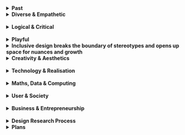 
<Text title="About">
<details close>
<summary><strong>Past </strong></summary>
 I am Kuangyi Xing (27-year-old), from Nanjing, China. In 2015, I moved to
  Australia where I successfully completed my Bachelor's degree in Information
  Technology from <a href="https://www.anu.edu.au/">The Australian National University</a>. Then I moved to Melbourne
  where I worked for 4 years 
  as a software developer and associate UX/UI designer at a <a href="https://www.rea-group.com/">leading IT
  corporation</a>.
  <br /> <br />
 The Japanese concept of Ikigai suggests that the ideal career path aligns with
  what you love, what the world requires, what you can earn a living from, and
  what you excel at. In search of my Ikigai, I relocated to the Netherlands in
  2021 to pursue a Master's degree in Industrial Design. I selected TU/e primarily due to the vibrant design culture that the Netherlands offers. The program structure, with its emphasis on five areas of expertise, provides a comprehensive skillset that every designer should possess.
<br /> <br />
Before entering TU/e, my understanding of design was quite limited. I had a vague idea of fields I might like, such as sustainability, healthcare, social and play design but lacked a distinct design style, process, or direction of my own.
<br /> <br />
My design experience and area of expertise were also both limited. The company where I worked as a software developer supported me in undertaking a few months of design internship, which formed my foundation of practical design experience. The opportunity was offered due to my expressed interest in transitioning to design over several years. But the experience was predominantly in the commercial and UI/UX sectors. Within the professional environment, I was merely a small component of the extensive design process and had not yet independently experienced a full one. When it came to physical projects, my experience was confined to basic 3D modelling and rendering, and I lacked familiarity with material choices and the construction of real physical models.
<br /> <br />
Despite having a robust background in science, technology, engineering, and mathematics (STEM), I lacked systematic instruction that would enable me to integrate my specialist knowledge into my design process.
<br /> <br />
Nonetheless, my education at Eindhoven University of Technology facilitated the accumulation of varied experience, particularly in the areas of technology & realisation, creativity & aesthetics, and user & society. Prior to my FMP, my social designs were mainly driven by responsible design, emphasising problem-solving. For my FMP,I aimed to adopt a new design methodology, focusing on a discursive point of view. Additionally, since my two primary areas of expertise, US and MDC, were separately developed previously, I sought to merge them in my FMP.

</details>
</Text>

<Text title="Professional Identity">
<details close>
<summary><strong>Diverse & Empathetic </strong></summary>
Growing up in China and living, studying, and working in Australia, Denmark, and the Netherlands from the age of 19 onwards, I bring a
rich intercultural perspective to my work. My varied experiences across
different fields like software engineering and UI design have allowed me to
engage with a diverse array of individuals. As a minority in the society, I
deeply empathise with those who lack resources or whose voices often go unheard,
and I've personally witnessed the profound impact of societal structures and
systems on individual growth. 
 <br /> <br />
These experiences have significantly expanded my
understanding of society and the world, enhancing my sensitivity to the
complexities and nuances in societal issues. In my inclusive design approach, I
strive to genuinely understand the circumstances of users and the societal
environment influencing them (e.g. <a href="/weave">Weave</a>). I prefer to focus on particular
social groups who occupy more vulnerable positions within the society, acknowledging their uniqueness and considering the nuances of
their situations rather than pursuing a one-size-fits-all design.
</details>
  <br />
<details close>
<summary><strong>Logical & Critical</strong></summary>
With a strong background in STEM, my systematic training in AI, big data, and
programming enables me to swiftly understand various types of technology and
integrate them into my designs for more interactive user experiences (e.g.
<a href="/nebula"> Nebula</a>). However, I believe technology is a means, not an end. My extensive
experience with technology has made me more aware that technology cannot wholly
solve human issues, or may only provide an illusion of resolution. Therefore, I
employ technology with a critical mindset, only where it truly adds value. 
 <br /> <br />
My
logical mind enables me to work on intricate problems in a structured way. I
practise an iterative approach on various levels, from the overarching design
process to individual design activity. Adept at identifying problems with
intuition, I substantiate my assumption with qualitative and quantitative data gathered
from ethnography research, as well as theory support. Through thorough
analysis, I excel at distilling clear patterns from complex data, which enables
me to truly understand the problems at a systematic level (e.g. <a href="/weave">Weave</a>). 
 <br /> <br />
My
critical mind prompts me to spot flaws and constantly probe the “why” throughout
the design process. Questions like “Why do I choose this design approach?”, “How can I validate it?” or “Why does
this occur?” often guide my exploration. I am also critical about areas for improvement and
actively seek opportunities for growth. For instance, I undertook projects at
<a href="https://www.designskolenkolding.dk/en"> Design School Kolding</a> for my M2.1 specifically to enhance my creativity and aesthetic
sensibility, and knowledge in play design.
</details>
  <br />
<details close>
<summary><strong>Playful</strong></summary>
Contrasting with my logical thinking, my design style often embodies elements
of playfulness. This playful spirit is deeply rooted in my childhood, filled
with joyful memories of unstructured play, particularly with nature. Despite
societal emphasis on academic performance, I value the implicit lessons gained
from these playful explorations. Looking back, I realise that they have
significantly contributed to my development, reinforcing my belief in the
importance of play. 
 <br /> <br />
This foundation has nurtured my inclination towards playful
expression and interest in play design. It has driven me to delve deeper into
play theory and incorporate them into various fields, including education (<a href="/wind">Ride with Wind</a>),
business (<a href="/seasaw">SeaSaw</a>), and spatial design (<a href="/flow">Flow</a>). 
 <br /> <br />
 My design form
also mirrors the spirit of play through elements of irregularity, embodiment, and conflict. My designs often involve physical interactions and encapsulate
embodiment (e.g. <a href="/seasaw">SeaSaw</a>). Irregular shapes embody rule-breaking playfulness
(e.g. <a href="/weave">Weave</a>). Conflict aligns more with dark humour and dark play (e.g.
combining knife and children play in <a href="/seasaw">SeaSaw</a>), which creates a memorable impact, prompting
reflection by combining unrelated domains with playfulness (e.g. exploring the relation between vulnerability and play with the <a href="/jenga">Jenga</a> project).
</details>

</Text>

<Text title="Vision">
<details close>
<summary><strong> Inclusive design breaks the boundary of stereotypes and opens up space for nuances and growth</strong></summary>
Based on my experiences and reflections, I've come to believe that many social designs remain rooted in self-assumptions about users, such as blind people are incapable of international travels by themselves. This is a pitfall I have encountered in my own design journey. <strong>As designers, we need to embrace vulnerability - to understand, listen, and accept differences and nuances.</strong> Design should either be approached from a first-person perspective, or it should involve deep empathy towards the struggles experienced by others, including their unique sociocultural contexts. Only then we can create designs that genuinely resonate with users.
  <br /> <br />
From personal experience, I know that bias against women, ethnic minorities, the disabled, members of LGBTQI+ community, and many others still commonly occur in our current society. Lack of awareness of other groups’ realities can be the root of such bias and prejudice. <strong>Inclusive design, in my view, should challenge existing rules, shatter the boundary of preconceptions and stereotypes, demonstrate diverse possibilities, and open up space for nuance and growth.</strong> Therefore, my designs fundamentally challenge existing perceptions, whether it's society's understanding of immigrant struggles (<a href="/weave">Weave</a>), the belief that we cannot play outdoors in bad weather (<a href="/wind">Ride with Wind</a>), that kitchen knives are too dangerous for children (<a href="/seasaw">SeaSaw</a>), or that introverted children don't belong in amusement parks ( <a href="/flow">Flow</a>). Through my designs, I seek to present various facets of issues, showcase broad possibilities, provide tools for people to foster their growth, and ultimately broaden societal perceptions to create a more inclusive society.
<br /> <br />
I also believe in the power of playful design, which I often integrate with other fields. Much like how stand-up comedy uses humour to critique, such combinations not only challenge our perceptions but also spark critical reflection on reality.
<br /> <br />
This vision of challenging and reshaping societal perceptions through inclusive and playful design guides my professional identity and decision-making. It serves as my long-term perspective and resonates with my background, values and beliefs. As I continue to develop competencies in design, this vision will provide the anchor point that directs my growth and learning.
</details>

</Text>

<Text title="Development">
  <details close>
    <summary>
      <strong>Creativity & Aesthetics</strong>
    </summary>
<strong>Materiality</strong>: I acquired skills in handling a variety of materials such as textiles, metal, acrylic, paper, and clay, while specialising in wood (specifically MDF, pine, and balsa wood) and Polylactic acid (PLA). I became adept in using specific tools required for each material, learning techniques such as forming, processing, and polishing. This involved equipment such as the CNC machine, jigsaw, sewing machine, sanding machine, and embroidery machine, and others. In FMP, a mixture of materials - including wood, PLA, acrylic, foam, metal, and yarn - were carefully selected and merged to optimise the presentation of the final product. 
<br /> <br />
<strong>Ideas generating, refining and selecting</strong>: 
The technique learned from the course <i>Exploratory Sketching</i> was used in visually generating my ideas. Rapid prototyping with materials like foam, paper, or MDF was employed to refine the forms and shapes, aiding in making informed final design decisions. Numerous evaluation methodologies were used to select the best ideas, for instance, a spider web evaluation graph which considers diverse aspects such as user interaction, feasibility, and playfulness. Furthermore, user tests and interviews were also conducted to examine the design's user interaction capabilities, leading to further enhancements.
<br /> <br />
<strong>Storytelling and presenting</strong>: 
My ability to present ideas evolved significantly, with a focus on enhancing visual communication and storytelling. I sought guidance from my peers in communication design at DSKD. They introduced me to the effective utilisation of Adobe Illustrator, Photoshop, and InDesign, equipping me to create visually appealing presentations that tell the design story.
<br /> <br />
<strong>
  Link to professional skills, other expertise areas and design research process
</strong>
<br /> 
Understanding the properties and potential of different materials broadens the scope
of design possibilities, enhancing the overall user experience. The enhancement of
my storytelling and presentation skills, coupled with my idea generation, refinement,
and selection capabilities, has streamlined my design process. It has enabled me
to swiftly transform my design ideas into tangible sketches or prototypes that effectively
tell a coherent story. This efficiency also provides a faster feedback loop with users
or stakeholders, aiding me in determining the subsequent steps in the design process. <br /> <br />
The
fusion of creativity and aesthetics with technology and realisation, such as 3D modelling
and Arduinos, has been my key strategy. For instance, in the development of Weave,
I found that users are more likely to engage with a design product when it achieves
a certain level of interactivity and aesthetic appeal. It is only through a willingness
to interact that societal perspectives can be potentially expanded through the design,
contributing towards a more inclusive society.
<br /> <br />
  <AliceCarousel
  animationDuration="2000"
  infinite
  controlsStrategy="alternate"
  mouseTracking
  items={[
    <img
      src="../../../expertises/CA1.jpeg"
      onDragStart={(e) => {
        e.preventDefault();
      }}
      role="presentation"
    />,
    <img
      src="../../../expertises/CA2.jpeg"
      onDragStart={(e) => {
        e.preventDefault();
      }}
      role="presentation"
    />,
    <img
      src="../../../expertises/CA3.jpg"
      onDragStart={(e) => {
        e.preventDefault();
      }}
      role="presentation"
    />,
        <img
      src="../../../expertises/CA4.jpg"
      onDragStart={(e) => {
        e.preventDefault();
      }}
      role="presentation"
    />,
        <img
      src="../../../expertises/CA5.png"
      onDragStart={(e) => {
        e.preventDefault();
      }}
      role="presentation"
    />,
  ]}
/>
  </details>
 <br /> 
<details close>
  <summary>
    <strong>Technology & Realisation</strong>
  </summary>
  <strong>Electronic Engineering</strong>: Through the<a href="/nebula"> Nebula</a> project, I accumulated
  hands-on experience in designing a sophisticated electronic system, involving integrating
  various components such as compass, GPS, vibration actuators, and arduino
  into a unified navigational system. Additionally, practical skills such as soldering
  and assembling were further developed. The project <a href="/wind">Ride with Wind</a> facilitated
  the enhancement of my technical knowledge, specifically in aerodynamics. Electronics
  (a motor, potentiometer, bluetooth) were combined with the principles of aerodynamics to
  develop a Lego paraglider.
  <br /> <br />
  <strong>Technical Drawing & 3D modelling</strong>: I learned the importance of technical drawings that visually communicate how something functions or is constructed. These not only serve as references for further 3D modelling, but also assist in evaluating their feasibility and facilitating feedback from engineers. I also took advantage of the intensive Rhino and Keyshot workshop at DSKD to develop my 3D modelling and rendering skills. These skills are invaluable for detailing technical aspects of a design, as well as creating rapid physical prototypes with tools such as a 3D printer or laser cutter.
  <br /> <br />
  <strong>
   Link to professional skills and other expertise areas
  </strong> <br />
  Working with technology in a design context has made me realise that when technology does not perform as expected, it is important to seek alternatives, instead of solely troubleshooting the technological issues,. From a lesson learnt from <a href="/wind">Ride with Wind</a>, I understood the value of managing potential risks and thoroughly understanding the pros and cons of a technology before the adoption. It was a valuable lesson on how an overly engineering-centric approach could potentially hinder a design project.
    <br /> <br />
My technology and realisation skills are closely interwoven with my maths data computing background. Leveraging my programming expertise, I possess the proficiency to write code for complex tasks within electronic systems. Meanwhile, my skills in creativity and aesthetics allow me to elevate the product beyond mere engineering, transforming it into an appealing and interactive design project.

  <br /> <br />
  <AliceCarousel
    animationDuration="2000"
    infinite
    controlsStrategy="alternate"
    mouseTracking
    items={[
      <img
        src="../../../expertises/TR1.jpg"
        onDragStart={(e) => {
          e.preventDefault();
        }}
        role="presentation"
      />,
      <img
        src="../../../expertises/TR2.jpg"
        onDragStart={(e) => {
          e.preventDefault();
        }}
        role="presentation"
      />,
      <img
        src="../../../expertises/TR3.png"
        onDragStart={(e) => {
          e.preventDefault();
        }}
        role="presentation"
      />,
      <img
        src="../../../expertises/TR4.png"
        onDragStart={(e) => {
          e.preventDefault();
        }}
        role="presentation"
      />,
      <img
        src="../../../expertises/TR5.jpg"
        onDragStart={(e) => {
          e.preventDefault();
        }}
        role="presentation"
      />,
    ]}
  />
</details>
<br />
<details close>
  <summary>
    <strong>Maths, Data & Computing</strong>
  </summary>
  My foundational knowledge in maths, data, and computing was primarily developed during my undergraduate studies and professional work experience. The subsequent reflection focuses on how I integrated this knowledge with other expertise areas.
    <br /> <br />
  <strong>Integration with User and Society</strong>: Data is often viewed as predominantly digital. My FMP, <a href="/weave">Weave</a>, explored the power of data in a distinct way by transforming data into a tangible and physical manifestation, combined with the realisation skills. Data infused with social meaning enhances the depth and social values of data, and highlighting a societal issue through credible data fosters greater understanding of the social subject matter.
  <br /> <br />
  <strong>Integration with Business and Entrepreneurship</strong>: To assess the viability of our business idea in the course <i>Design Innovation Strategy</i>, I built and deployed a fully functional landing page on a web server, with integrated tracking logic to identify the most popular commercial deal among customers. By establishing this fully operational website, we were able to test our business concept in a real-world scenario.
<br /> <br />
<strong>Integration with Creativity and Aesthetics:
</strong> Communication design skills and computing were integrated in the <a href="/narrative">Narrative Tool</a> project, which creates UX/UI design and deploys a product to production. The design was conceptualised in Figma and  then presented to clients for feedback. Subsequently, an analytics dashboard was built into production using Javascript and CSS, with data visualisation, functional programming principles, careful selection of data formats, and the application of breadth-first search (BFS) algorithm to traverse and merge data in a tree structure. Furthermore, this interactive portfolio website was also designed and developed using Typescript and CSS. Code can be seen at my <a href="https://github.com/void-kuangyi/Portfolio">gitub repository</a>.

<br /> <br />
<AliceCarousel
  animationDuration="2000"
  infinite
  controlsStrategy="alternate"
  mouseTracking
  items={[
    <img
      src="../../../expertises/MDC1.png"
      onDragStart={(e) => {
        e.preventDefault();
      }}
      role="presentation"
    />,
    <img
      src="../../../expertises/MDC3.png"
      onDragStart={(e) => {
        e.preventDefault();
      }}
      role="presentation"
    />,
    <img
      src="../../../expertises/MDC4.png"
      onDragStart={(e) => {
        e.preventDefault();
      }}
      role="presentation"
    />,
    <img
      src="../../../expertises/MDC2.jpg"
      onDragStart={(e) => {
        e.preventDefault();
      }}
      role="presentation"
    />,
  ]}
/>

</details>

<br />
<details close>
  <summary>
    <strong>User & Society</strong>
  </summary>
  <strong>User</strong>: I adopted a second-person perspective, designing for individuals with visual impairments (<a href="/nebula">Nebula</a>), and introverted children (<a href="/flow">Flow</a>). Later, in my FMP, I chose the first-person perspective, drawing on my own experiences as a foreign resident navigating the Dutch public systems. I supplemented this perspective with user research and theoretical components, enriching the mixed perspectives of the project.
<br /> <br />
<strong>User Evaluation</strong>: I experimented with a wide range of user evaluation methods, such as semi-structured interviews, surveys, diary studies, sensory ethnography research, user testing, and participatory design methodology. These practical applications allowed me to put the theory learned in the <i>User Evaluation Methods</i> course into practice and equip me to select the most suitable methodologies for diverse scenarios. To support my user research, I utilised various tools, including photo-elicitation, UX journey maps, cultural probes, and emotional wheels.
<br /> <br />
<strong>Context and Society:</strong> I developed awareness and sensitivity to the profound impact that different contexts can have on users. This understanding spans a broad spectrum, from sociocultural contexts to specific spatial and environmental settings. For instance, I explored how space influences Dutch children's interactions during play (<a href="/flow">Flow</a>). In the user testing phase of <a href="/seasaw">SeaSaw</a>, I noted that the results, obtained from Danish children in Kolding, might differ from those involving Dutch children or even Danish children in Copenhagen. <a href="/weave">Weave</a> primarily focuses on skilled immigrants in the context of the Netherlands, demonstrating a similar contextual consideration.
<br /> <br />
<strong>Link to professional Identity, vision and design research process 
</strong><br /> With the aspiration of being an inclusive designer, users constitute a critical component of my design process. I leverage both quantitative and qualitative data to gain a comprehensive understanding of the users and their circumstances, integrating this with theoretical insights to drive the design process forward. My primary focus centres around more vulnerable demographics, aims to challenge societal stereotypes through my design work and ultimately promote a more inclusive society.
Recognising the significant role of context, I strive to authentically understand not only the individual experiences of users but also their wider societal environment. I prioritise depth over breadth, which is why I choose to concentrate on specific groups and the nuanced dynamics within their unique contexts. This approach ensures that the final design can deeply resonate with its users, sparking connections and stimulating reflection on reality.

  <br /> <br />
  <AliceCarousel
    animationDuration="2000"
    infinite
    controlsStrategy="alternate"
    mouseTracking
    items={[
      <img
        src="../../../expertises/US3.jpg"
        onDragStart={(e) => {
          e.preventDefault();
        }}
        role="presentation"
      />,
      <img
        src="../../../expertises/US2.jpg"
        onDragStart={(e) => {
          e.preventDefault();
        }}
        role="presentation"
      />,
      <img
        src="../../../expertises/US1.jpg"
        onDragStart={(e) => {
          e.preventDefault();
        }}
        role="presentation"
      />,
      <img
        src="../../../expertises/US5.jpg"
        onDragStart={(e) => {
          e.preventDefault();
        }}
        role="presentation"
      />,
    ]}
  />
</details>
<br />
<details close>
  <summary>
    <strong>Business & Entrepreneurship</strong>
  </summary>
  During the <i>Design Innovation Strategy</i> course, I was introduced to the hypothesis-driven design process. <a href="/wemagine">Wemagine</a> utilised tools such as the business model canvas, go-to-market plan, ecosystem positioning, and 24-month financial models to test the feasibility, viability, and desirability of a business idea. Learnings were applied to develop a business plan for <a href="/nebula">Nebula</a>, which included a product release cycle and market analysis. <br /> <br />
  In a collaborative project with clients from <a href="https://legohouse.com/da-dk/">Lego House</a>, I gained practical experience in creating a commercial design. This experience taught me to consider various facets associated with a commercial product, including local legislations, alignment with business strategies, and profit and loss evaluation.
<br /> <br />
<strong>
  Link to professional skills, professional Identity, vision
</strong> <br /> As someone who aspires to tackle societal issues that matter to me by founding my own company, understanding the dynamics of running a successful business is crucial. Such knowledge not only assists in taking a product beyond the prototyping stage, but also in ensuring its market fit and capacity to create a meaningful impact on people's lives.

  <br /> <br />
  <AliceCarousel
    animationDuration="2000"
    infinite
    controlsStrategy="alternate"
    mouseTracking
    items={[
      <img
        src="../../../expertises/BE1.png"
        onDragStart={(e) => {
          e.preventDefault();
        }}
        role="presentation"
      />,
      <img
        src="../../../expertises/BE2.jpeg"
        onDragStart={(e) => {
          e.preventDefault();
        }}
        role="presentation"
      />,
      <img
        src="../../../expertises/BE3.jpeg"
        onDragStart={(e) => {
          e.preventDefault();
        }}
        role="presentation"
      />
    ]}
  />
</details>
<br />
<details close>
  <summary>
    <strong>Design Research Process</strong>
  </summary>
  <strong>Theory based Design</strong>: The evolution of my design research process is deeply linked with my growing understanding of users and society. The knowledge I acquired about users and society was firmly rooted in research. Projects like<a href="/wind"> Flow</a>, <a href="/seasaw">SeaSaw</a>, and <a href="/wind">Ride with Wind</a> allowed me to delve into theories related to children, education, and play. These theoretical frameworks were also instrumental in guiding my design processes, for instance, the theory of playful tension, learning through play was employed to design playful learning experiences.
  <br /> <br />
I relied on discursive design theory as a foundational approach to the design process of FMP. I also studied systematic changes and cross-cultural theories to comprehend the intricate social system. An example of such application was when I created a relation map based on conflict analysis theory.

<br /> <br />
<strong>Process</strong>: Beyond these, I have also explored and reflected on diverse
design processes to gain more control and flexibility in my approach.
<a href="/wind"> Flow</a> and <a href="/vinylify">Vinylify</a> adopted a research-through-design process, using techniques like
expert interviews and diary studies to generate insights. <a href="/seasaw">SeaSaw</a> and <a href="/weave">Weave</a> utilised
a user-centred design process involving interviews, surveys, and prototype creation
for user testing and data analysis. <a href="/jenga">Jenga</a> followed an experimental
design process, conducting social experiments to gather preliminary insights for
further research. <a href="/wind">Ride with Wind</a> adopted an engineering and realisation-centred
design process, involving multiple iterations of making, testing, refining, and integrating
technological knowledge.
<br /> <br />
  <AliceCarousel
    animationDuration="2000"
    infinite
    controlsStrategy="alternate"
    mouseTracking
    items={[
      <img
        src="../../../expertises/research1.png"
        onDragStart={(e) => {
          e.preventDefault();
        }}
        role="presentation"
      />,
      <img
        src="../../../expertises/research2.png"
        onDragStart={(e) => {
          e.preventDefault();
        }}
        role="presentation"
      />,
      <img
        src="../../../expertises/research4.png"
        onDragStart={(e) => {
          e.preventDefault();
        }}
        role="presentation"
      />
    ]}
  />
</details>
</Text>

<Text title="Future">
    <details close>
<summary><strong>Plans </strong></summary>
My first step is to become part of a small-scale organisation or studio that resonates with my professional identity and vision, with a focus on playful or social design. This will help me gain professional experience, further develop my expertise areas and establish valuable networks. Smaller companies are my preference because my previous experiences in larger organisations have shown that smaller ones offer more responsibility, providing more learning opportunities and personal recognition.

<br /> <br />
When I feel ready and sufficiently experienced, I aspire to broaden the scope of
my currently registered freelance company. This will enable me to concentrate on
matters that are of importance to me, because I strongly believe in the power of
first person perspective design. This is also the reason I chose the DLE track, enabling
me to engage in relevant courses in preparation for my future aspirations.

</details>
</Text>
